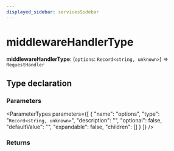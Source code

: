 ```yaml
---
displayed_sidebar: servicesSidebar
---
```



# middlewareHandlerType

 **middlewareHandlerType**: (`options`: `Record<string, unknown>`) => `RequestHandler`

## Type declaration

### Parameters

<ParameterTypes parameters={[
  {
    "name": "options",
    "type": "`Record<string, unknown>`",
    "description": "",
    "optional": false,
    "defaultValue": "",
    "expandable": false,
    "children": []
  }
]} />

### Returns

<ParameterTypes parameters={[]} />

